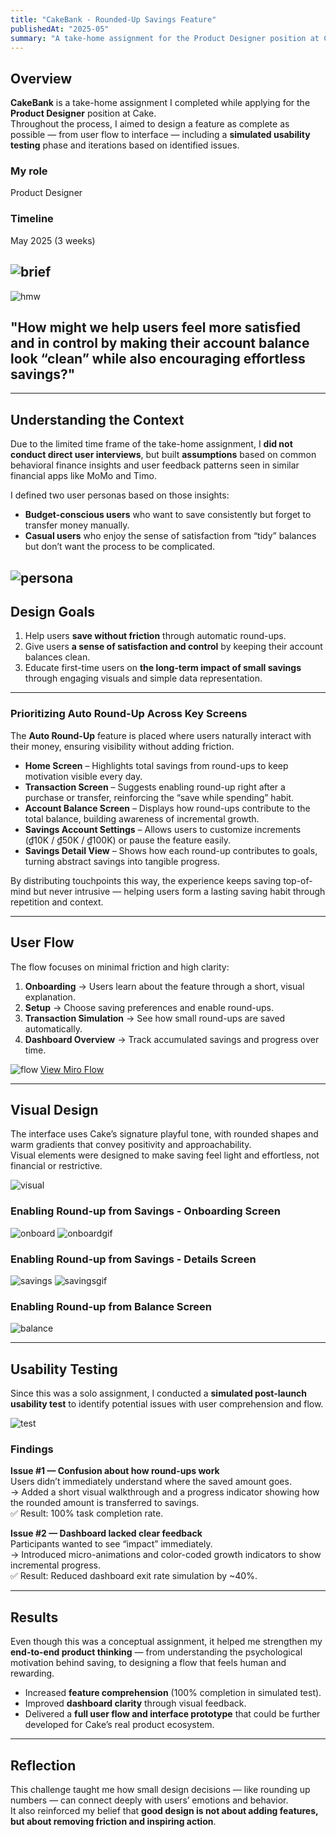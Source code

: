 ```yaml
---
title: "CakeBank - Rounded-Up Savings Feature"
publishedAt: "2025-05"
summary: "A take-home assignment for the Product Designer position at Cake, focusing on creating a rounded-up savings feature that helps users save effortlessly while keeping their balances neat."
---
```


## Overview  

**CakeBank** is a take-home assignment I completed while applying for the **Product Designer** position at Cake.  
Throughout the process, I aimed to design a feature as complete as possible — from user flow to interface — including a **simulated usability testing** phase and iterations based on identified issues.  

### My role  
Product Designer  

### Timeline  
May 2025 (3 weeks)

![brief](https://res.cloudinary.com/dqtfjvkok/image/upload/v1759893150/Group_66_v0diy9.png) 
---

![hmw](https://res.cloudinary.com/dqtfjvkok/image/upload/v1759894994/Group_67_ur7rmg.png) 

## "How might we help users feel more satisfied and in control by making their account balance look “clean” while also encouraging effortless savings?"
---

## Understanding the Context  

Due to the limited time frame of the take-home assignment, I **did not conduct direct user interviews**, but built **assumptions** based on common behavioral finance insights and user feedback patterns seen in similar financial apps like MoMo and Timo.  

I defined two user personas based on those insights:  
- **Budget-conscious users** who want to save consistently but forget to transfer money manually.  
- **Casual users** who enjoy the sense of satisfaction from “tidy” balances but don’t want the process to be complicated.  

![persona](https://res.cloudinary.com/dqtfjvkok/image/upload/v1759896234/Group_68_wthqtn.png) 
---

## Design Goals  

1. Help users **save without friction** through automatic round-ups.  
2. Give users **a sense of satisfaction and control** by keeping their account balances clean.  
3. Educate first-time users on **the long-term impact of small savings** through engaging visuals and simple data representation.  

---

### Prioritizing Auto Round-Up Across Key Screens  

The **Auto Round-Up** feature is placed where users naturally interact with their money, ensuring visibility without adding friction.  

- **Home Screen** – Highlights total savings from round-ups to keep motivation visible every day.  
- **Transaction Screen** – Suggests enabling round-up right after a purchase or transfer, reinforcing the “save while spending” habit.  
- **Account Balance Screen** – Displays how round-ups contribute to the total balance, building awareness of incremental growth.  
- **Savings Account Settings** – Allows users to customize increments (₫10K / ₫50K / ₫100K) or pause the feature easily.  
- **Savings Detail View** – Shows how each round-up contributes to goals, turning abstract savings into tangible progress.  

By distributing touchpoints this way, the experience keeps saving top-of-mind but never intrusive — helping users form a lasting saving habit through repetition and context.  

---

## User Flow  

The flow focuses on minimal friction and high clarity:  

1. **Onboarding** → Users learn about the feature through a short, visual explanation.  
2. **Setup** → Choose saving preferences and enable round-ups.  
3. **Transaction Simulation** → See how small round-ups are saved automatically.  
4. **Dashboard Overview** → Track accumulated savings and progress over time.  

![flow](https://res.cloudinary.com/dqtfjvkok/image/upload/v1759907168/Group_633000_gacby2.png) 
[View Miro Flow](https://miro.com/app/board/uXjVLiYCL6w=/?share_link_id=229788749621)

---

## Visual Design  

The interface uses Cake’s signature playful tone, with rounded shapes and warm gradients that convey positivity and approachability.  
Visual elements were designed to make saving feel light and effortless, not financial or restrictive.  
 
![visual](https://res.cloudinary.com/dqtfjvkok/image/upload/v1759909271/Group_633001_u69vfd.png) 

### Enabling Round-up from Savings - Onboarding Screen
![onboard](https://res.cloudinary.com/dqtfjvkok/image/upload/v1759910918/M%E1%BB%9F_t%C3%A0i_kho%E1%BA%A3n_ti%E1%BB%81n_g%E1%BB%ADi_m%E1%BB%9Bi_onboarding_xjrrzw.png) 
![onboardgif](https://res.cloudinary.com/dqtfjvkok/image/upload/v1759912097/2_zetf76.gif) 
### Enabling Round-up from Savings - Details Screen
![savings](https://res.cloudinary.com/dqtfjvkok/image/upload/v1759910917/Chi_ti%E1%BA%BFt_t%C3%A0i_kho%E1%BA%A3n_ti%E1%BB%81n_g%E1%BB%ADi_p4qb8l.png) 
![savingsgif](https://res.cloudinary.com/dqtfjvkok/image/upload/v1759913679/Untitled_design_41_cdrnpj.gif) 
### Enabling Round-up from Balance Screen
![balance](https://res.cloudinary.com/dqtfjvkok/image/upload/v1759911014/T%E1%BB%B1_nh%E1%BA%ADp_s%E1%BB%91_giao_d%E1%BB%8Bch_Qu%C3%A9t_m%C3%A3_QR_j0mkgt.png) 

---

## Usability Testing

Since this was a solo assignment, I conducted a **simulated post-launch usability test** to identify potential issues with user comprehension and flow.

![test](https://res.cloudinary.com/dqtfjvkok/image/upload/v1759910917/Group_633002_aszgse.png) 
### Findings  

**Issue #1 — Confusion about how round-ups work**  
Users didn’t immediately understand where the saved amount goes.  
→ Added a short visual walkthrough and a progress indicator showing how the rounded amount is transferred to savings.  
✅ Result: 100% task completion rate.

**Issue #2 — Dashboard lacked clear feedback**  
Participants wanted to see “impact” immediately.  
→ Introduced micro-animations and color-coded growth indicators to show incremental progress.  
✅ Result: Reduced dashboard exit rate simulation by ~40%.  

---

## Results  

Even though this was a conceptual assignment, it helped me strengthen my **end-to-end product thinking** — from understanding the psychological motivation behind saving, to designing a flow that feels human and rewarding.  

- Increased **feature comprehension** (100% completion in simulated test).  
- Improved **dashboard clarity** through visual feedback.  
- Delivered a **full user flow and interface prototype** that could be further developed for Cake’s real product ecosystem.  

---

## Reflection  

This challenge taught me how small design decisions — like rounding up numbers — can connect deeply with users’ emotions and behavior.  
It also reinforced my belief that **good design is not about adding features, but about removing friction and inspiring action**.  